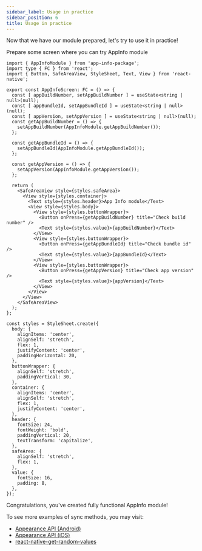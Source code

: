 ```yaml
---
sidebar_label: Usage in practice
sidebar_position: 6
title: Usage in practice
---
```



Now that we have our module prepared, let's try to use it in practice!

Prepare some screen where you can try AppInfo module

```tsx title="AppInfoScreen.tsx"
import { AppInfoModule } from 'app-info-package';
import type { FC } from 'react';
import { Button, SafeAreaView, StyleSheet, Text, View } from 'react-native';

export const AppInfoScreen: FC = () => {
  const [ appBuildNumber, setAppBuildNumber ] = useState<string | null>(null);
  const [ appBundleId, setAppBundleId ] = useState<string | null>(null);
  const [ appVersion, setAppVersion ] = useState<string | null>(null);
  const getAppBuildNumber = () => {
    setAppBuildNumber(AppInfoModule.getAppBuildNumber());
  };

  const getAppBundleId = () => {
    setAppBundleId(AppInfoModule.getAppBundleId());
  };

  const getAppVersion = () => {
    setAppVersion(AppInfoModule.getAppVersion());
  };

  return (
    <SafeAreaView style={styles.safeArea}>
      <View style={styles.container}>
        <Text style={styles.header}>App Info module</Text>
        <View style={styles.body}>
          <View style={styles.buttonWrapper}>
            <Button onPress={getAppBuildNumber} title="Check build number" />
            <Text style={styles.value}>{appBuildNumber}</Text>
          </View>
          <View style={styles.buttonWrapper}>
            <Button onPress={getAppBundleId} title="Check bundle id" />
            <Text style={styles.value}>{appBundleId}</Text>
          </View>
          <View style={styles.buttonWrapper}>
            <Button onPress={getAppVersion} title="Check app version" />
            <Text style={styles.value}>{appVersion}</Text>
          </View>
        </View>
      </View>
    </SafeAreaView>
  );
};

const styles = StyleSheet.create({
  body: {
    alignItems: 'center',
    alignSelf: 'stretch',
    flex: 1,
    justifyContent: 'center',
    paddingHorizontal: 20,
  },
  buttonWrapper: {
    alignSelf: 'stretch',
    paddingVertical: 30,
  },
  container: {
    alignItems: 'center',
    alignSelf: 'stretch',
    flex: 1,
    justifyContent: 'center',
  },
  header: {
    fontSize: 24,
    fontWeight: 'bold',
    paddingVertical: 20,
    textTransform: 'capitalize',
  },
  safeArea: {
    alignSelf: 'stretch',
    flex: 1,
  },
  value: {
    fontSize: 16,
    padding: 8,
  },
});
```

<Result />

Congratulations, you've created fully functional AppInfo module!

To see more examples of sync methods, you may visit:

- [Appearance API (Android)](https://github.com/facebook/react-native/blob/bcec590071202608ee2e87feb02791e292457d94/ReactAndroid/src/main/java/com/facebook/react/modules/appearance/AppearanceModule.java)
- [Appearance API (iOS)](https://github.com/facebook/react-native/blob/bcec590071202608ee2e87feb02791e292457d94/React/CoreModules/RCTAppearance.mm)
- [react-native-get-random-values](https://github.com/LinusU/react-native-get-random-values)
